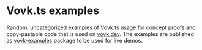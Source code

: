 # Vovk.ts examples

Random, uncategorized examples of Vovk.ts usage for concept proofs and copy-pastable code that is used on [vovk.dev](https://vovk.dev). The examples are published as [vovk-examples](https://npmjs.com/package/vovk-examples) package to be used for live demos.
